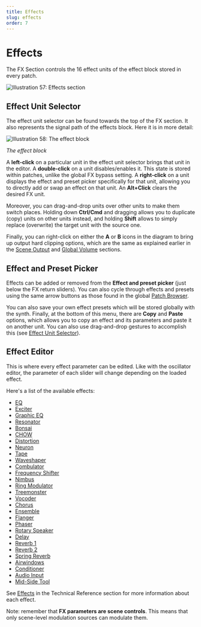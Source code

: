 ```yaml
---
title: Effects
slug: effects
order: 7
---
```


# Effects

The FX Section controls the 16 effect units of the effect block
stored in every patch.

![Illustration 57: Effects section](/images/manual-xt/Pictures/fxsection.png)

## Effect Unit Selector

The effect unit selector can be found towards the top of the FX section. It also represents the signal path
of the effects block. Here it is in more detail:

![Illustration 58: The effect block](/images/manual-xt/Pictures/illu18.png)

_The effect block_

A **left-click** on a particular unit in the effect unit selector brings that unit in the editor.
A **double-click** on a unit disables/enables it. This state is stored within patches,
unlike the global FX bypass setting.
A **right-click** on a unit displays the effect and preset picker specifically for that unit, allowing you to directly
add or swap an effect on that unit.
An **Alt+Click** clears the desired FX unit.

Moreover, you can drag-and-drop units over other units to make them switch places. Holding down **Ctrl/Cmd** and
dragging allows you to duplicate (copy) units on other units instead, and holding **Shift** allows to simply replace
(overwrite) the target unit with the source one.

Finally, you can right-click on either the **A** or **B** icons in the diagram to bring up output hard clipping
options, which are the same as explained earlier in the [Scene Output](#scene-output)
and [Global Volume](#fx-bypass-character-global-volume) sections.

## Effect and Preset Picker

Effects can be added or removed from the **Effect and preset picker**
(just below the FX return sliders). You can also cycle through effects and presets using the
same arrow buttons as those found in the global [Patch Browser](#patch-browser).

You can also save your own effect presets which will be stored globally with
the synth. Finally, at the bottom of this menu, there are **Copy** and **Paste** options,
which allows you to copy an effect and its parameters and paste it on another unit.
You can also use drag-and-drop gestures to accomplish this
(see [Effect Unit Selector](#effect-unit-selector)).

## Effect Editor

This is where every effect parameter can be edited. Like with the oscillator editor, the parameter of each slider
will change depending on the loaded effect.

Here's a list of the available effects:

-   [EQ](#eq)
-   [Exciter](#exciter)
-   [Graphic EQ](#graphic-eq)
-   [Resonator](#resonator)
-   [Bonsai](#bonsai)
-   [CHOW](#chow)
-   [Distortion](#distortion)
-   [Neuron](#neuron)
-   [Tape](#tape)
-   [Waveshaper](#waveshaper-1)
-   [Combulator](#combulator)
-   [Frequency Shifter](#frequency-shifter)
-   [Nimbus](#nimbus)
-   [Ring Modulator](#ring-modulator)
-   [Treemonster](#treemonster)
-   [Vocoder](#vocoder)
-   [Chorus](#chorus)
-   [Ensemble](#ensemble)
-   [Flanger](#flanger)
-   [Phaser](#phaser)
-   [Rotary Speaker](#rotary-speaker)
-   [Delay](#delay)
-   [Reverb 1](#reverb-1)
-   [Reverb 2](#reverb-2)
-   [Spring Reverb](#spring-reverb)
-   [Airwindows](#airwindows)
-   [Conditioner](#conditioner)
-   [Audio Input](#audio-input)
-   [Mid-Side Tool](#mid-side-tool)

See [Effects](#effects-1) in the Technical Reference section for more information about each effect.

Note: remember that **FX parameters are scene controls**. This means that only scene-level modulation sources
can modulate them.
